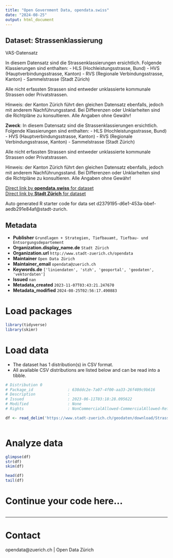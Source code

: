 ```yaml
---
title: "Open Government Data, opendata.swiss"
date: "2024-08-25"
output: html_document
---
```


## Dataset: Strassenklassierung

VAS-Datensatz

In diesem Datensatz sind die Strassenklassierungen ersichtlich. Folgende Klassierungen sind enthalten:
- HLS (Hochleistungsstrasse, Bund)
- HVS (Hauptverbindungsstrasse, Kanton)
- RVS (Regionale Verbindungsstrasse, Kanton)
- Sammelstrasse (Stadt Zürich)

Alle nicht erfassten Strassen sind entweder unklassierte kommunale Strassen oder Privatstrassen.

Hinweis: der Kanton Zürich führt den gleichen Datensatz ebenfalls, jedoch mit anderem Nachführungsstand. Bei Differenzen oder Unklarheiten sind die Richtpläne zu konsultieren.
Alle Angaben ohne Gewähr!

**Zweck**: In diesem Datensatz sind die Strassenklassierungen ersichtlich. Folgende Klassierungen sind enthalten:
- HLS (Hochleistungsstrasse, Bund)
- HVS (Hauptverbindungsstrasse, Kanton)
- RVS (Regionale Verbindungsstrasse, Kanton)
- Sammelstrasse (Stadt Zürich)

Alle nicht erfassten Strassen sind entweder unklassierte kommunale Strassen oder Privatstrassen.

Hinweis: der Kanton Zürich führt den gleichen Datensatz ebenfalls, jedoch mit anderem Nachführungsstand. Bei Differenzen oder Unklarheiten sind die Richtpläne zu konsultieren.
Alle Angaben ohne Gewähr!

[Direct link by **opendata.swiss** for dataset](https://opendata.swiss/de/dataset/strassenklassierung)<br>
[Direct link by **Stadt Zürich** for dataset](https://data.stadt-zuerich.ch/dataset/geo_strassenklassierung)

Auto generated R starter code for data set d2379195-d6e1-453a-bbef-aedb291e84af@stadt-zurich.

## Metadata

- **Publisher** `Grundlagen + Strategien, Tiefbauamt, Tiefbau- und Entsorgungsdepartement`
- **Organization.display_name.de** `Stadt Zürich`
- **Organization.url** `http://www.stadt-zuerich.ch/opendata`
- **Maintainer** `Open Data Zürich`
- **Maintainer_email** `opendata@zuerich.ch`
- **Keywords.de** `['liniendaten', 'stzh', 'geoportal', 'geodaten', 'vektordaten']`
- **Issued** `nan`
- **Metadata_created** `2023-11-07T03:43:21.247670`
- **Metadata_modified** `2024-08-25T02:56:17.490883`


# Load packages

```r

library(tidyverse)
library(skimr)

```

# Load data

-   The dataset has 1 distribution(s) in CSV format.
-   All available CSV distributions are listed below and can be read into a tibble.

```r

# Distribution 0
# Package_id               : 638ddc2e-7a07-4f00-aa33-26f409c9b616
# Description              : 
# Issued                   : 2023-06-11T03:18:28.095622
# Modified                 : None
# Rights                   : NonCommercialAllowed-CommercialAllowed-ReferenceNotRequired

df <- read_delim('https://www.stadt-zuerich.ch/geodaten/download/Strassenklassierung?format=10008')



```

# Analyze data

```r

glimpse(df)
str(df)
skim(df)

head(df)
tail(df)

```

# Continue your code here...

```r

```

------------------------------------------------------------------------

# Contact

opendata@zuerich.ch | Open Data Zürich
